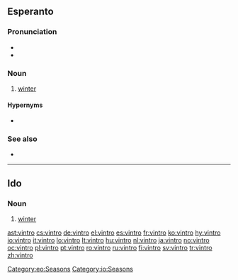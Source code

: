 ==Esperanto==

===Pronunciation===
* {{IPA|/ˈvintro/|lang=eo}}
* {{hyphenation|vin|tro}}

===Noun===
{{eo-noun}}

# [[winter]]

====Hypernyms====
* {{l|eo|sezono|gloss=season}}

===See also===
* {{list|eo|seasons}}

[[Category:eo:Seasons]]
{{eo BRO|4}}
{{eo GCSE|0}}
{{Universala Vortaro}}
----

==Ido==

===Noun===
{{io-noun|vintr}}

# [[winter]]

[[Category:io:Seasons]]

[[ast:vintro]]
[[cs:vintro]]
[[de:vintro]]
[[el:vintro]]
[[es:vintro]]
[[fr:vintro]]
[[ko:vintro]]
[[hy:vintro]]
[[io:vintro]]
[[it:vintro]]
[[lo:vintro]]
[[lt:vintro]]
[[hu:vintro]]
[[nl:vintro]]
[[ja:vintro]]
[[no:vintro]]
[[oc:vintro]]
[[pl:vintro]]
[[pt:vintro]]
[[ro:vintro]]
[[ru:vintro]]
[[fi:vintro]]
[[sv:vintro]]
[[tr:vintro]]
[[zh:vintro]]